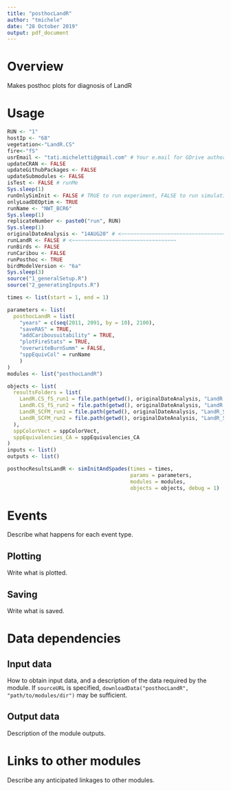 ```yaml
---
title: "posthocLandR"
author: "tmichele"
date: "28 October 2019"
output: pdf_document
---
```


# Overview
Makes posthoc plots for diagnosis of LandR

# Usage

```r

RUN <- "1"
hostIp <- "68"
vegetation<-"LandR.CS"
fire<-"fS"
usrEmail <- "tati.micheletti@gmail.com" # Your e.mail for GDrive authorization
updateCRAN <- FALSE
updateGithubPackages <- FALSE
updateSubmodules <- FALSE
isTest <- FALSE # runMe
Sys.sleep(1)
runOnlySimInit <- FALSE # TRUE to run experiment, FALSE to run simulations individually
onlyLoadDEOptim <- TRUE
runName <- "NWT_BCR6"
Sys.sleep(1)
replicateNumber <- paste0("run", RUN)
Sys.sleep(1)
originalDateAnalysis <- "14AUG20" # <~~~~~~~~~~~~~~~~~~~~~~~~~~~~~~~~~~
runLandR <- FALSE # <~~~~~~~~~~~~~~~~~~~~~~~~~~~~~~~~~~
runBirds <- FALSE
runCaribou <- FALSE
runPosthoc <- TRUE
birdModelVersion <- "6a"
Sys.sleep(3)
source("1_generalSetup.R")
source("2_generatingInputs.R")

times <- list(start = 1, end = 1)

parameters <- list(
  posthocLandR = list(
    "years" = c(seq(2011, 2091, by = 10), 2100),
    "saveRAS" = TRUE,
    "addCaribousuitability" = TRUE,
    "plotFireStats" = TRUE,
    "overwriteBurnSumm" = FALSE,
    "sppEquivCol" = runName
    )
)
modules <- list("posthocLandR")

objects <- list(
  resultsFolders = list(
    LandR.CS_fS_run1 = file.path(getwd(), originalDateAnalysis, "LandR.CS_fS/run1"),
    LandR.CS_fS_run2 = file.path(getwd(), originalDateAnalysis, "LandR.CS_fS/run2"),
    LandR_SCFM_run1 = file.path(getwd(), originalDateAnalysis, "LandR_SCFM/run1"),
    LandR_SCFM_run2 = file.path(getwd(), originalDateAnalysis, "LandR_SCFM/run2")
  ),
  sppColorVect = sppColorVect,
  sppEquivalencies_CA = sppEquivalencies_CA
)
inputs <- list()
outputs <- list()

posthocResultsLandR <- simInitAndSpades(times = times, 
                                        params = parameters, 
                                        modules = modules,
                                        objects = objects, debug = 1)

```

# Events

Describe what happens for each event type.

## Plotting

Write what is plotted.

## Saving

Write what is saved.

# Data dependencies

## Input data

How to obtain input data, and a description of the data required by the module.
If `sourceURL` is specified, `downloadData("posthocLandR", "path/to/modules/dir")` may be sufficient.

## Output data

Description of the module outputs.

# Links to other modules

Describe any anticipated linkages to other modules.

